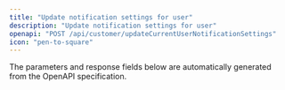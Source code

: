 ```yaml
---
title: "Update notification settings for user"
description: "Update notification settings for user"
openapi: "POST /api/customer/updateCurrentUserNotificationSettings"
icon: "pen-to-square"
---
```


<Note>
The parameters and response fields below are automatically generated from the OpenAPI specification.
</Note>
